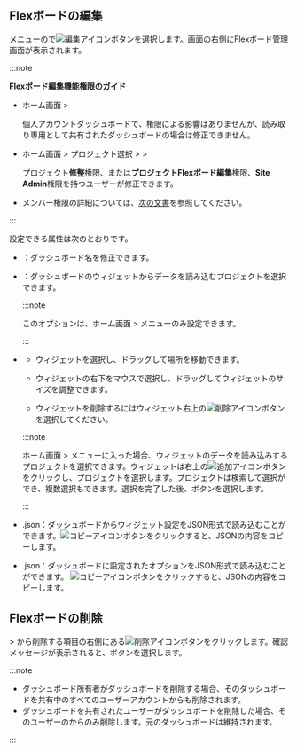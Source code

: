 ## Flexボードの編集

<Cmdname sid="side_flexboard" className="uitext" />メニューの<Cmdname sid="dashboard_list" className="uitext" />で![編集アイコン](/img/ico-edit.svg)ボタンを選択します。画面の右側にFlexボード管理画面が表示されます。

:::note

**Flexボード編集機能権限のガイド**

- ホーム画面 &gt; <Cmdname sid="side_integratedFlexboard" className="uitext" />

  個人アカウントダッシュボードで、権限による影響はありませんが、読み取り専用として共有されたダッシュボードの場合は修正できません。 

- ホーム画面 &gt; プロジェクト選択 &gt; <Cmdname sid="side_dashboard" className="uitext" /> &gt; <Cmdname sid="side_flexboard" className="uitext" />

  プロジェクト**修整**権限、または**プロジェクトFlexボード編集**権限、**Site Admin**権限を持つユーザーが修正できます。

- メンバー権限の詳細については、[次の文書](../project/project-structure#member-auth)を参照してください。

:::

<ImgLang img='flexboard-manage.png' desc='Flex ボード管理' />

設定できる属性は次のとおりです。

- <Cmdname sid="rename" className="uitext" />：ダッシュボード名を修正できます。

- <Cmdname sid="project" className="uitext" />：ダッシュボードのウィジェットからデータを読み込むプロジェクトを選択できます。

  :::note

  このオプションは、ホーム画面 &gt; <Cmdname sid="side_integratedFlexboard" className="uitext" />メニューのみ設定できます。

  :::

- <Cmdname sid="layout" className="uitext" />

  - ウィジェットを選択し、ドラッグして場所を移動できます。

  - ウィジェットの右下をマウスで選択し、ドラッグしてウィジェットのサイズを調整できます。

  - ウィジェットを削除するにはウィジェット右上の![削除アイコン](/img/ico-trash.svg)ボタンを選択してください。

  :::note

  ホーム画面 &gt; <Cmdname sid="side_integratedFlexboard" className="uitext" />メニューに入った場合、ウィジェットのデータを読み込みするプロジェクトを選択できます。ウィジェットは右上の![追加アイコン](/img/ico-add.svg)ボタンをクリックし、プロジェクトを選択します。プロジェクトは検索して選択ができ、複数選択もできます。選択を完了した後、<Cmdname sid="apply" className="uitext" />ボタンを選択します。

  :::

- <Cmdname sid="widget" className="uitext" /><UI>.json</UI>：ダッシュボードからウィジェット設定をJSON形式で読み込むことができます。![コピーアイコン](/img/ico-copy.svg)ボタンをクリックすると、JSONの内容をコピーします。

- <Cmdname sid="option" className="uitext" /><UI>.json</UI>：ダッシュボードに設定されたオプションをJSON形式で読み込むことができます。 ![コピーアイコン](/img/ico-copy.svg)ボタンをクリックすると、JSONの内容をコピーします。

## Flexボードの削除

<Cmdname sid="side_flexboard" className="uitext" /> &gt; <Cmdname sid="dashboard_list" className="uitext" />から削除する項目の右側にある![削除アイコン](/img/ico-trash.svg)ボタンをクリックします。確認メッセージが表示されると、<Cmdname sid="delete" className="uitext" />ボタンを選択します。

:::note

- ダッシュボード所有者がダッシュボードを削除する場合、そのダッシュボードを共有中のすべてのユーザーアカウントからも削除されます。
- ダッシュボードを共有されたユーザーがダッシュボードを削除した場合、そのユーザーの<Cmdname sid="dashboard_list" className="uitext" />からのみ削除します。元のダッシュボードは維持されます。

:::
